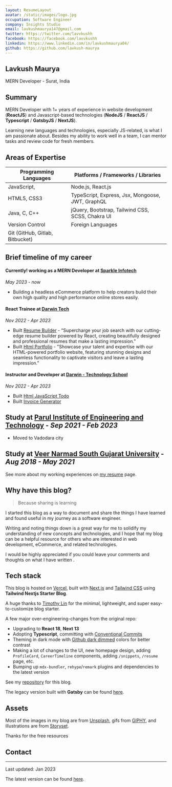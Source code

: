 ```yaml
---
layout: ResumeLayout
avatar: /static/images/logo.jpg
occupation: Software Engineer
company: Insights Studio
email: lavkushmaurya147@gmail.com
twitter: https://twitter.com/lavvkushh
facebook: https://facebook.com/lavvkushh
linkedin: https://www.linkedin.com/in/lavkushmaurya04/
github: https://github.com/lavkush-maurya
---
```



## Lavkush Maurya

MERN Developer - Surat, India

## Summary

MERN Developer with 1+ years of experience in website development (**ReactJS**) and Javascript-based technologies (**NodeJS** / **ReactJS** / **Typescript** / **GatsbyJS** / **NextJS**).

Learning new languages and technologies, especially JS-related, is what I am passionate about. Besides my ability to work well in a team, I can mentor tasks and review code for fresh members.

## Areas of Expertise

| Programming Languages                                  | Platforms / Frameworks / Libraries                       |
| ------------------------------------------------------ | -------------------------------------------------------- |
| JavaScript,                                            | Node.js, React.js                                        |
| HTML5, CSS3                                            | TypeScript, Express, Jsx, Mongoose, JWT, GraphQL      |
| Java, C, C++                                           | jQuery, Bootstrap, Tailwind CSS, SCSS, Chakra UI       |
| <span className="font-semibold">Version Control</span> | <span className="font-semibold">Foreign Languages</span> |
| Git (GitHub, Gitlab, Bitbucket)                        |                                                          |

## Brief timeline of my career

#### Currently! working as a MERN Developer at [Sparkle Infotech](https://sparkleinfotech.com/)

_May 2023 - now_

- Building a headless eCommerce platform to help creators build their own high quality and high performance online stores easily.

#### React Trainee at [Darwin Tech](https://darwinstech.com/)

_Nov 2022 - Apr 2023_

- Built [Resume Builder](https://loginlogout-3ae55.web.app/) - "Supercharge your job search with our cutting-edge resume builder powered by React, creating beautifully designed and professional resumes that make a lasting impression."
- Built [Html Portfolio](https://lavkush-maurya.github.io/Portfolio/) - "Showcase your talent and expertise with our HTML-powered portfolio website, featuring stunning designs and seamless functionality to captivate visitors and leave a lasting impression."

#### Instructor and Developer at [Darwin - Technology School](https://darwinstech.com/)

_Nov 2022 - Apr 2023_

- Built [Html JavaScript Todo](https://lavkush-maurya.github.io/todo-with-javascript/)
- Built [Invoice Generator](https://invoice-generator2023.web.app/)

## Study at [Parul Institute of Engineering and Technology](https://paruluniversity.ac.in/) - _Sep 2021 - Feb 2023_

- Moved to Vadodara city

## Study at [Veer Narmad South Gujarat University](https://www.vnsgu.ac.in/) - _Aug 2018 - May 2021_

See more about my working experiences on [my resume](/resume) page.

## Why have this blog?

> Because sharing is learning

I started this blog as a way to document and share the things I have learned and found useful in my journey as a software engineer.

Writing and noting things down is a great way for me to solidify my understanding of new concepts and technologies,
and I hope that my blog can be a helpful resource for others who are interested in web development, eCommerce, and related technologies.

I would be highly appreciated if you could leave your comments and thoughts on what I have written <Twemoji emoji="clinking-beer-mugs" />.

## Tech stack

This blog is hosted on [Vercel](https://vercel.com/), built with [Next.js](https://nextjs.org/) and [Tailwind CSS](https://tailwindcss.com/) using **Tailwind Nextjs Starter Blog**.

A huge thanks to [Timothy Lin](https://twitter.com/timlrxx) for the minimal, lightweight, and super easy-to-customize blog starter.

A few major over-engineering-changes from the original repo:

- <Twemoji emoji="atom-symbol" /> Upgrading to **React 18**, **Next 13**
- <Twemoji emoji="party-popper" /> Adopting **Typescript**, committing with [Conventional Commits](https://www.conventionalcommits.org/)
- <Twemoji emoji="eyes" /> Theming in dark mode with [Github dark dimmed](https://github.blog/changelog/2021-04-14-dark-and-dimmed-themes-are-now-generally-available/)
  colors for better contrast
- <Twemoji emoji="man-technologist" /> Making a lot of changes to the UI, new homepage design, adding
  `ProfileCard`, `CareerTimeline` components, adding `/snippets`, `/resume` page, etc.
- <Twemoji emoji="inbox-tray" /> Bumping up `mdx-bundler`, `rehype`/`remark` plugins and dependencies
  to the latest version

See my [repository](https://github.com/lavkush-maurya/next-blog) for this blog.

The legacy version built with **Gatsby** can be found [here](https://lavkushgatsby.netlify.app/).

## Assets

Most of the images in my blog are from [Unsplash](https://unsplash.com/), gifs from [GIPHY](https://giphy.com/), and illustrations are from [Storyset](https://storyset.com/).

Thanks for the free resources <Twemoji emoji="folded-hands" />

## Contact

<SocialAccounts />

---

Last updated: Jan 2023

The latest version can be found [here](https://docs.google.com/document/d/18oX3iPu_sk4vWVLizhlD5z2LavbQ9b6Ry7-EP_qGvfg/edit#).

